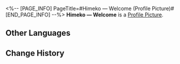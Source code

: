 <%-- [PAGE_INFO]
PageTitle=#Himeko — Welcome (Profile Picture)#
[END_PAGE_INFO] --%>
{{Item Infobox
|title       = Himeko &mdash; Welcome
|id          = 200103
|image       = Item Himeko &mdash; Welcome.png
|type        = Profile Picture
|invCategory = 
|rarity      = 5
|effect      = 
|description = Himeko, participant of the Express Crew Newbie Welcome Party.
|source1     = Avatar reward obtained from unlocking [[Nameless Honor]]
}}
{{Description|''"It's a newbie tradition: You can't leave until you've finished three cups of coffee."''}}
'''Himeko &mdash; Welcome''' is a [[Profile Picture]].

==Other Languages==
{{Other Languages
|en   = Himeko &mdash; Welcome
|zhs  = 姬子•迎新
|zht  = 姬子•迎新
|ja   = 姫子・歓迎
|ko   = 히메코•환영
|es   = Bienvenida de Himeko
|fr   = Himeko :
Bienvenue
|ru   = Химеко: Добро пожаловать
|th   = Himeko - ต้อนรับ
|vi   = Himeko - Chào Đón
|de   = Himeko&nbsp;– Willkommen
|id   = Himeko - Selamat Datang
|pt   = Himeko – Boas-vindas
}}

==Change History==
{{Change History|1.0}}